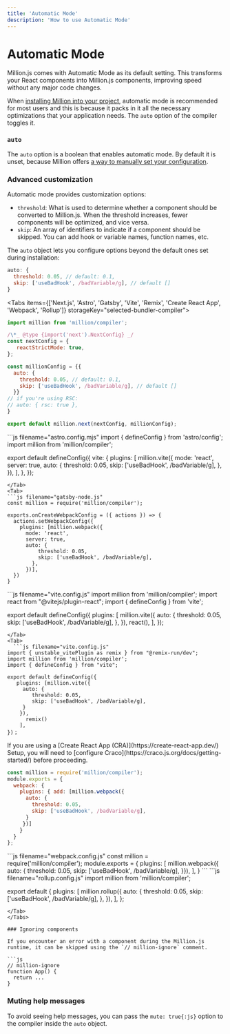 ```yaml
---
title: 'Automatic Mode'
description: 'How to use Automatic Mode'
---
```



# Automatic Mode

Million.js comes with Automatic Mode as its default setting. This transforms your React components into Million.js components, improving speed without any major code changes.

When [installing Million into your project](/docs/install), automatic mode is recommended for most users and this is because it packs in it all the necessary optimizations that your application needs. The `auto` option of the compiler toggles it.

### `auto`

The `auto` option is a boolean that enables automatic mode. By default it is unset, because Million offers [a way to manually set your configuration](/docs/install#configure-it-yourself).

### Advanced customization

Automatic mode provides customization options:

- `threshold`: What is used to determine whether a component should be converted to Million.js.
  When the threshold increases, fewer components will be optimized, and vice versa.
- `skip`: An array of identifiers to indicate if a component should be skipped. You can add hook or variable names, function names, etc.

The `auto` object lets you configure options beyond the default ones set during installation:

```js
auto: {
  threshold: 0.05, // default: 0.1,
  skip: ['useBadHook', /badVariable/g], // default []
}
```

<Tabs items={['Next.js', 'Astro', 'Gatsby', 'Vite', 'Remix', 'Create React App', 'Webpack', 'Rollup']} storageKey="selected-bundler-compiler">
  <Tab>
  
```js filename="next.config.mjs"
import million from 'million/compiler';

/\*_ @type {import('next').NextConfig} _/
const nextConfig = {
   reactStrictMode: true,
};

const millionConfig = {{
  auto: {
    threshold: 0.05, // default: 0.1,
    skip: ['useBadHook', /badVariable/g], // default []
  }}
// if you're using RSC:
// auto: { rsc: true },
}

export default million.next(nextConfig, millionConfig);
```
</Tab>
  <Tab>
  ```js filename="astro.config.mjs"
  import { defineConfig } from 'astro/config';
  import million from 'million/compiler';

export default defineConfig({
  vite: {
    plugins: [
      million.vite({
        mode: 'react',
        server: true,
        auto: {
          threshold: 0.05,
          skip: ['useBadHook', /badVariable/g],
        },
      }),
    ],
  },
});

````
</Tab>
<Tab>
```js filename="gatsby-node.js"
const million = require('million/compiler');

exports.onCreateWebpackConfig = ({ actions }) => {
  actions.setWebpackConfig({
    plugins: [million.webpack({
      mode: 'react',
      server: true,
      auto: {
          threshold: 0.05,
          skip: ['useBadHook', /badVariable/g],
        },
      })],
  })
}
````

  </Tab>
  <Tab>
  ```js filename="vite.config.js"
  import million from 'million/compiler';
  import react from "@vitejs/plugin-react";
  import { defineConfig } from 'vite';

export default defineConfig({
  plugins: [
    million.vite({
      auto: {
        threshold: 0.05,
        skip: ['useBadHook', /badVariable/g],
      },
    }),
    react(),
  ],
});
````
</Tab>
<Tab>
  ```js filename="vite.config.js"
import { unstable_vitePlugin as remix } from "@remix-run/dev";
import million from 'million/compiler';
import { defineConfig } from "vite";

export default defineConfig({
   plugins: [million.vite({    
     auto: {
        threshold: 0.05,
        skip: ['useBadHook', /badVariable/g], 
     }
    }), 
      remix()
    ],
})； 
````
</Tab>

<Tab>
  <Callout type="warning">
    If you are using a [Create React App (CRA)](https://create-react-app.dev/) Setup, you will need to [configure Craco](https://craco.js.org/docs/getting-started/) before proceeding.
  </Callout>

```js filename="craco.config.js"
const million = require('million/compiler');
module.exports = {
  webpack: {
    plugins: { add: [million.webpack({
      auto: {
        threshold: 0.05,
        skip: ['useBadHook', /badVariable/g], 
      }
     })]
    }
  }
};
````

  </Tab>
  <Tab>
  ```js filename="webpack.config.js"
  const million = require('million/compiler');
  module.exports = {
    plugins: [
      million.webpack({   
      auto: {
        threshold: 0.05,
        skip: ['useBadHook', /badVariable/g],
      }}),
    ],
  }
  ```
  </Tab>
  <Tab>
  ```js filename="rollup.config.js"
import million from 'million/compiler';

export default {
  plugins: [
    million.rollup({
      auto: {
        threshold: 0.05,
        skip: ['useBadHook', /badVariable/g],
      },
    }),
  ],
};

````
</Tab>
</Tabs>

### Ignoring components

If you encounter an error with a component during the Million.js runtime, it can be skipped using the `// million-ignore` comment.

```js
// million-ignore
function App() {
  return ...
}
````

### Muting help messages

To avoid seeing help messages, you can pass the `mute: true{:js}` option to the compiler inside the `auto` object.
